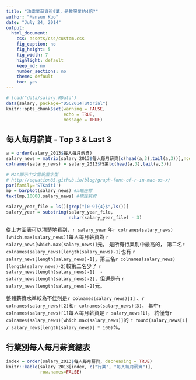 ```yaml
---
title: "油電業薪資近9萬，是教服業的4倍?"
author: "Mansun Kuo"
date: "July 24, 2014"
output:
  html_document:
    css: assets/css/custom.css
    fig_caption: no
    fig_height: 5
    fig_width: 7
    highlight: default
    keep_md: no
    number_sections: no
    theme: default
    toc: yes
---
```



```r
# load("data/salary.RData")
data(salary, package="DSC2014Tutorial")
knitr::opts_chunk$set(warning = FALSE,
                      echo = TRUE,
                      message = TRUE)
```



## 每人每月薪資 - Top 3 & Last 3

```r
a = order(salary_2013$每人每月薪資)
salary_news = matrix(salary_2013$每人每月薪資[c(head(a,3),tail(a,3))],ncol = 6)
colnames(salary_news) = salary_2013$行業[c(head(a,3),tail(a,3))]

# Mac顯示中文需設置字型
# http://equation85.github.io/blog/graph-font-of-r-in-mac-os-x/
par(family='STKaiti')
mp = barplot(salary_news) #x軸座標
text(mp,10000,salary_news) #標註薪資
```

```r
salary_year_file = ls()[grep("[0-9]{4}$",ls())]
salary_year = substring(salary_year_file,
                        nchar(salary_year_file) - 3)
```


從上方圖表可以清楚地看到，`r salary_year`
年`r colnames(salary_news)[which.max(salary_news)]`每人每月薪資為
`r salary_news[which.max(salary_news)]`元，
是所有行業別中最高的，
第二名`r colnames(salary_news)[length(salary_news)-1]`也有
`r salary_news[length(salary_news)-1]`，第三名`r colnames(salary_news)[length(salary_news)-2]`較第二名少了
`r salary_news[length(salary_news)-1]  - salary_news[length(salary_news)-2]`，但還是有
`r salary_news[length(salary_news)-2]`元。

整體薪資水準較為不佳則是`r colnames(salary_news)[1]`
、`r colnames(salary_news)[2]`和`r colnames(salary_news)[3]`，
其中`r colnames(salary_news)[1]`每人每月薪資是
`r salary_news[1]`，
約僅有`r colnames(salary_news)[which.max(salary_news)]`的
`r round(salary_news[1] / salary_news[length(salary_news)] * 100)`%。

## 行業別每人每月薪資總表

```r
index = order(salary_2013$每人每月薪資, decreasing = TRUE)
knitr::kable(salary_2013[index, c("行業", "每人每月薪資")], 
             row.names=FALSE)
```


